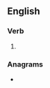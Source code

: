 ==English==

===Verb===
{{head|en|present participle}}

# {{present participle of|upbear|lang=en|nocat=1}}

===Anagrams===
* {{anagrams|en|bearing up}}